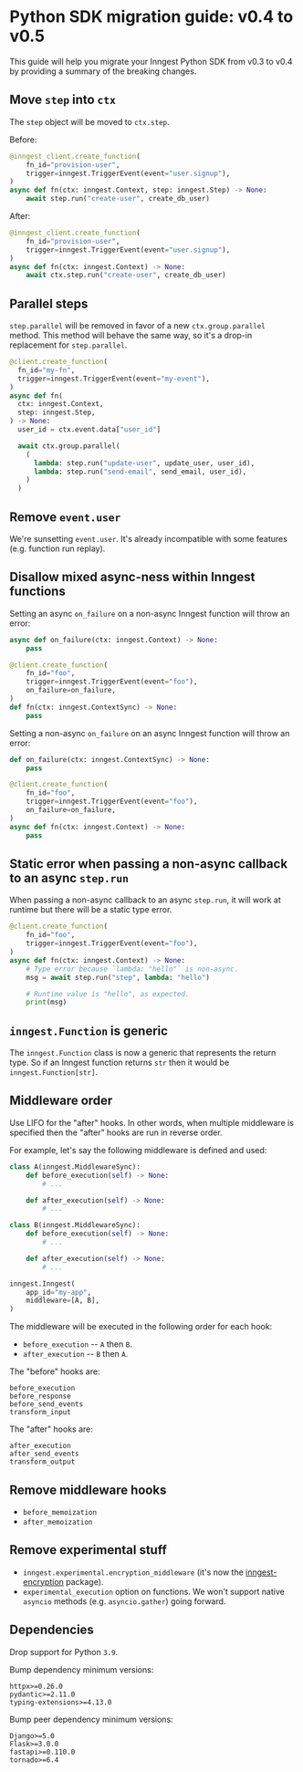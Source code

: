# Python SDK migration guide: v0.4 to v0.5

This guide will help you migrate your Inngest Python SDK from v0.3 to v0.4 by providing a summary of the breaking changes.

## Move `step` into `ctx`
The `step` object will be moved to `ctx.step`.

Before:
```py
@inngest_client.create_function(
    fn_id="provision-user",
    trigger=inngest.TriggerEvent(event="user.signup"),
)
async def fn(ctx: inngest.Context, step: inngest.Step) -> None:
    await step.run("create-user", create_db_user)
```

After:
```py
@inngest_client.create_function(
    fn_id="provision-user",
    trigger=inngest.TriggerEvent(event="user.signup"),
)
async def fn(ctx: inngest.Context) -> None:
    await ctx.step.run("create-user", create_db_user)
```

## Parallel steps
`step.parallel` will be removed in favor of a new `ctx.group.parallel` method. This method will behave the same way, so it's a drop-in replacement for `step.parallel`.

```py
@client.create_function(
  fn_id="my-fn",
  trigger=inngest.TriggerEvent(event="my-event"),
)
async def fn(
  ctx: inngest.Context,
  step: inngest.Step,
) -> None:
  user_id = ctx.event.data["user_id"]

  await ctx.group.parallel(
    (
      lambda: step.run("update-user", update_user, user_id),
      lambda: step.run("send-email", send_email, user_id),
    )
  )
```

## Remove `event.user`
We're sunsetting `event.user`. It's already incompatible with some features (e.g. function run replay).

## Disallow mixed async-ness within Inngest functions
Setting an async `on_failure` on a non-async Inngest function will throw an error:

```py
async def on_failure(ctx: inngest.Context) -> None:
    pass

@client.create_function(
    fn_id="foo",
    trigger=inngest.TriggerEvent(event="foo"),
    on_failure=on_failure,
)
def fn(ctx: inngest.ContextSync) -> None:
    pass
```

Setting a non-async `on_failure` on an async Inngest function will throw an error:
```py
def on_failure(ctx: inngest.ContextSync) -> None:
    pass

@client.create_function(
    fn_id="foo",
    trigger=inngest.TriggerEvent(event="foo"),
    on_failure=on_failure,
)
async def fn(ctx: inngest.Context) -> None:
    pass
```

## Static error when passing a non-async callback to an async `step.run`
When passing a non-async callback to an async `step.run`, it will work at runtime but there will be a static type error.

```py
@client.create_function(
    fn_id="foo",
    trigger=inngest.TriggerEvent(event="foo"),
)
async def fn(ctx: inngest.Context) -> None:
    # Type error because `lambda: "hello"` is non-async.
    msg = await step.run("step", lambda: "hello")

    # Runtime value is "hello", as expected.
    print(msg)
```

## `inngest.Function` is generic

The `inngest.Function` class is now a generic that represents the return type. So if an Inngest function returns `str` then it would be `inngest.Function[str]`.

## Middleware order
Use LIFO for the "after" hooks. In other words, when multiple middleware is specified then the "after" hooks are run in reverse order.

For example, let's say the following middleware is defined and used:
```py
class A(inngest.MiddlewareSync):
    def before_execution(self) -> None:
        # ...

    def after_execution(self) -> None:
        # ...

class B(inngest.MiddlewareSync):
    def before_execution(self) -> None:
        # ...

    def after_execution(self) -> None:
        # ...

inngest.Inngest(
    app_id="my-app",
    middleware=[A, B],
)
```

The middleware will be executed in the following order for each hook:
- `before_execution` -- `A` then `B`.
- `after_execution` -- `B` then `A`.

The "before" hooks are:
```
before_execution
before_response
before_send_events
transform_input
```

The "after" hooks are:
```
after_execution
after_send_events
transform_output
```

## Remove middleware hooks
- `before_memoization`
- `after_memoization`

## Remove experimental stuff
- `inngest.experimental.encryption_middleware` (it's now the [inngest-encryption](https://pypi.org/project/inngest-encryption/) package).
- `experimental_execution` option on functions. We won't support native `asyncio` methods (e.g. `asyncio.gather`) going forward.

## Dependencies
Drop support for Python `3.9`.

Bump dependency minimum versions:
```
httpx>=0.26.0
pydantic>=2.11.0
typing-extensions>=4.13.0
```

Bump peer dependency minimum versions:
```
Django>=5.0
Flask>=3.0.0
fastapi>=0.110.0
tornado>=6.4
```
